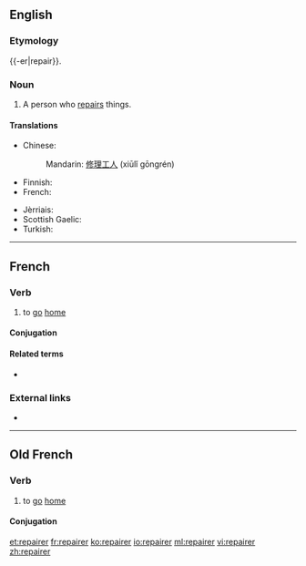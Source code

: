 ==English==

===Etymology===
{{-er|repair}}.

===Noun===
{{en-noun}}

# A person who [[repair|repairs]] things.

====Translations====
{{trans-top|person who repairs}}
* Chinese:
*: Mandarin: [[修理]][[工人]] (xiūlǐ gōngrén)
* Finnish: {{t+|fi|korjaaja}}
* French: {{t+|fr|réparateur|m}}
{{trans-mid}}
* Jèrriais: {{t|roa-jer|griyeux|m}}
* Scottish Gaelic: {{t|gd|leasachair|m}}
* Turkish: {{t+|tr|tamirci}}
{{trans-bottom}}

----

==French==

===Verb===
{{fr-verb}}

# {{context|chiefly|of an animal|lang=fr}} to [[go]] [[home]]

====Conjugation====
{{fr-conj-er|repair|avoir}}

====Related terms====
* {{l|fr|repaire}} {{pos n}}

===External links===
* {{R:TLFi}}

----

==Old French==

===Verb===
{{head|fro|verb}}

# to [[go]] [[home]]

====Conjugation====
{{fro-conj-er|repair}}

[[et:repairer]]
[[fr:repairer]]
[[ko:repairer]]
[[io:repairer]]
[[ml:repairer]]
[[vi:repairer]]
[[zh:repairer]]